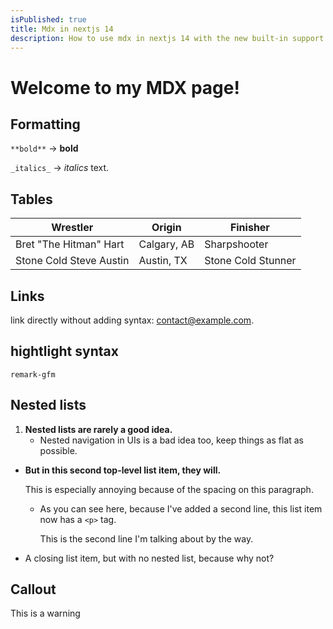 ```yaml
---
isPublished: true
title: Mdx in nextjs 14
description: How to use mdx in nextjs 14 with the new built-in support for mdx
---
```


# Welcome to my MDX page!

## Formatting


`**bold**` -> **bold**

`_italics_` -> _italics_ text.

## Tables

| Wrestler                | Origin      | Finisher           |
| ----------------------- | ----------- | ------------------ |
| Bret "The Hitman" Hart  | Calgary, AB | Sharpshooter       |
| Stone Cold Steve Austin | Austin, TX  | Stone Cold Stunner |

## Links

link directly without adding syntax: contact@example.com.

## hightlight syntax

`remark-gfm`

## Nested lists

1.  **Nested lists are rarely a good idea.**
    - Nested navigation in UIs is a bad idea too, keep things as flat as possible.

- **But in this second top-level list item, they will.**

  This is especially annoying because of the spacing on this paragraph.

  - As you can see here, because I've added a second line, this list item now has a `<p>` tag.

    This is the second line I'm talking about by the way.

- A closing list item, but with no nested list, because why not?

## Callout
<Callout type="danger">This is a warning</Callout>
